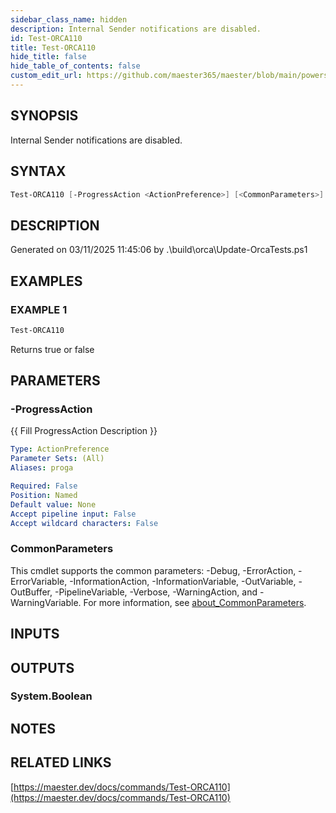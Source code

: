 ```yaml
---
sidebar_class_name: hidden
description: Internal Sender notifications are disabled.
id: Test-ORCA110
title: Test-ORCA110
hide_title: false
hide_table_of_contents: false
custom_edit_url: https://github.com/maester365/maester/blob/main/powershell/public/Test-ORCA110.ps1
---
```


## SYNOPSIS

Internal Sender notifications are disabled.

## SYNTAX

```powershell
Test-ORCA110 [-ProgressAction <ActionPreference>] [<CommonParameters>]
```

## DESCRIPTION

Generated on 03/11/2025 11:45:06 by .\build\orca\Update-OrcaTests.ps1

## EXAMPLES

### EXAMPLE 1

```powershell
Test-ORCA110
```

Returns true or false

## PARAMETERS

### -ProgressAction

\{\{ Fill ProgressAction Description \}\}

```yaml
Type: ActionPreference
Parameter Sets: (All)
Aliases: proga

Required: False
Position: Named
Default value: None
Accept pipeline input: False
Accept wildcard characters: False
```

### CommonParameters

This cmdlet supports the common parameters: -Debug, -ErrorAction, -ErrorVariable, -InformationAction, -InformationVariable, -OutVariable, -OutBuffer, -PipelineVariable, -Verbose, -WarningAction, and -WarningVariable. For more information, see [about_CommonParameters](http://go.microsoft.com/fwlink/?LinkID=113216).

## INPUTS

## OUTPUTS

### System.Boolean

## NOTES

## RELATED LINKS

[https://maester.dev/docs/commands/Test-ORCA110](https://maester.dev/docs/commands/Test-ORCA110)
